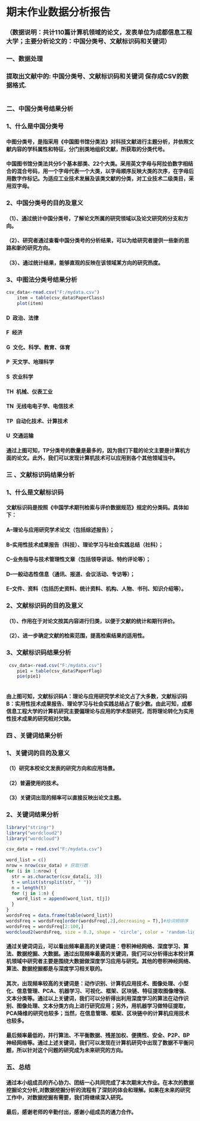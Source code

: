 # 期末作业数据分析报告
### （数据说明：共计110篇计算机领域的论文，发表单位为成都信息工程大学；主要分析论文的：中国分类号、文献标识码和关键词）
### **一、数据处理**  
### 提取出文献中的:   中国分类号、文献标识码和关键词 保存成CSV的数据格式.
```r


```     

### **二、中国分类号结果分析**

### 1、什么是中国分类号
#### 中图分类号，是指采用《中国图书馆分类法》对科技文献进行主题分析，并依照文献内容的学科属性和特征，分门别类地组织文献，所获取的分类代号。
#### 中国图书馆分类法共分5个基本部类、22个大类。采用英文字母与阿拉伯数字相结合的混合号码，用一个字母代表一个大类，以字母顺序反映大类的次序，在字母后用数字作标记。为适应工业技术发展及该类文献的分类，对工业技术二级类目，采用双字母。

### 2、中国分类号的目的及意义

#### （1）、通过统计中国分类号，了解论文所属的研究领域以及论文研究的分支和方向。
#### （2）、研究者通过查看中国分类号的分析结果，可以为给研究者提供一些新的思路和新的研究方向。
#### （3）、通过统计结果，能够直观的反映在该领域某方向的研究热度。

### 3、中图法分类号结果分析
```r
csv_data<-read.csv("F:/mydata.csv")
    item = table(csv_data$PaperClass)
    plot(item)

```   

#### D 政治、法律
#### F 经济
#### G 文化、科学、教育、体育 
#### P 天文学、地理科学 
#### S 农业科学 
#### TH 机械、仪表工业
#### TN 无线电电子学、电信技术
#### TP 自动化技术、计算技术
#### U 交通运输
#### **通过上图可知，TP分类号的数量是最多的，因为我们下载的论文主要是计算机方面的论文。此外，我们可以发现计算机技术可以应用到各个其他领域当中。**



### **三 、文献标识码结果分析**

### 1、什么是文献标识码

#### 文献标识码是按照《中国学术期刊检索与评价数据规范》规定的分类码。具体如下：
#### A--理论与应用研究学术论文（包括综述报告）；
#### B--实用性技术成果报告（科技）、理论学习与社会实践总结（社科）；
#### C--业务指导与技术管理性文章（包括领导讲话、特约评论等）；
#### D--一般动态性信息（通讯、报道、会议活动、专访等）；
#### E--文件、资料（包括历史资料、统计资料、机构、人物、书刊、知识介绍等）。

### 2、文献标识码的目的及意义

#### （1）、作用在于对论文按其内容进行归类，以便于文献的统计和期刊评价。
#### （2）、进一步确定文献的检索范围，提高检索结果的适用性。


### 3、文献标识码结果分析
```r

 csv_data<-read.csv("F:/mydata.csv")
    pie1 = table(csv_data$PaperFlag)
    pie(pie1)
  

```

#### 由上图可知，文献标识码A：理论与应用研究学术论文占了大多数，文献标识码B：实用性技术成果报告、理论学习与社会实践总结占了极少数。**由此可知，成都信息工程大学的计算机研究主要偏理论与应用的学术型研究，而将理论转化为实用性技术成果的研究相对欠缺。**


### **四 、关键词结果分析**

### 1、关键词的目的及意义

#### （1）研究本校论文发表的研究方向和应用场景。
#### （2）普遍使用的技术。
#### （3）关键词出现的频率可以直接反映出论文主题。

### 2、关键词结果分析
```r
library("stringr")
library("wordcloud2")
library("wordcloud")

csv_data = read.csv("F:/mydata.csv")

word_list = c()
nrow = nrow(csv_data) # 获取行数
for (i in 1:nrow) {
  str = as.character(csv_data[i, 3])
  t = unlist(strsplit(str, " "))
  n = length(t)
  for (j in 1:n) {
    word_list = append(word_list, t[j])
  }
}
wordsFreq = data.frame(table(word_list))
wordsFreq = wordsFreq[order(wordsFreq[,2],decreasing = T),]#给词频排序
wordsFreq = wordsFreq[2:100,]
wordcloud2(wordsFreq, size = 0.3, shape = 'circle', color = 'random-light',fontFamily = "微软雅黑")#渲染词云

```

#### 通过关键词词云，可以看出**频率最高**的关键词是：卷积神经网络、深度学习、算法、数据挖掘、大数据。通过出现频率最高的关键词，我们可以分析得出本校计算机领域中研究者主要是围绕大数据做深度学习应用与研究。其他的卷积神经网络、算法、数据挖掘都是与深度学习相关联的。
#### 其次，出现**频率较高**的关键词是：动作识别、计算机应用技术、图像处理、小型化、信息管理、PCA、机器学习、可视化、框架、区块链、特征提取图像增强、文本分类等。通过以上关键词，我们可以分析得出利用深度学习的算法在动作识别、图像处理、文本分类方向上进行研究应用；另外，用机器学习做特征提取，PCA降维的研究也较多；当然，在信息管理、框架、区块链中的计算机应用技术也较多。
#### 最后**频率最低**的，并行算法、不平衡数据、残差加权、便携性、安全、P2P、BP神经网络等。通过上述关键词，我们可以发现在计算机研究中出现了数据不平衡问题，所以针对这个问题的研究成为未来研究的方向。



###  **五、总结**
#### 通过本小组成员的齐心协力、团结一心共同完成了本次期末大作业。在本次的数据挖掘论文分析,对数据挖掘分析的流程有了深刻的体会和理解。如果在未来的研究工作中，对数据挖掘有需要，我们将继续深入研究。
#### 最后，感谢老师的辛勤付出，感谢小组成员的通力合作。








